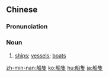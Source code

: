 {{also|船只}}
==Chinese==
{{zh-forms|s=船只}}

===Pronunciation===
{{zh-pron
|m=chuánzhī
|c=syun4 zek3
|mn=chûn-chiah
|cat=n
}}

===Noun===
{{zh-noun}}

# [[ship]]s; [[vessel]]s; [[boat]]s

{{zh-cat|Advanced}}

[[zh-min-nan:船隻]]
[[ko:船隻]]
[[hu:船隻]]
[[ja:船隻]]